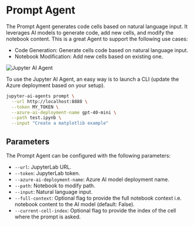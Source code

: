 # Prompt Agent

The Prompt Agent generates code cells based on natural language input. It leverages AI models to generate code, add new cells, and modify the notebook content. This is a great Agent to support the following use cases:

- Code Generation: Generate cells code based on natural language input.
- Notebook Modification: Add new cells based on existing one.

![Jupyter AI Agent](https://assets.datalayer.tech/jupyter-ai-agents/ai-agents-prompt-demo-terminal.gif)

To use the Jupyter AI Agent, an easy way is to launch a CLI (update the Azure deployment based on your setup).

```bash
jupyter-ai-agents prompt \
  --url http://localhost:8888 \
  --token MY_TOKEN \
  --azure-ai-deployment-name gpt-40-mini \
  --path test.ipynb \
  --input "Create a matplotlib example"
```

## Parameters

The Prompt Agent can be configured with the following parameters:
- `--url`: JupyterLab URL.
- `--token`: JupyterLab token.
- `--azure-ai-deployment-name`: Azure AI model deployment name.
- `--path`: Notebook to modify path.
- `--input`: Natural language input.
- `--full-context`: Optional flag to provide the full notebook context i.e. notebook content to the AI model (default: False).
- `--current-cell-index`: Optional flag to provide the index of the cell where the prompt is asked.
